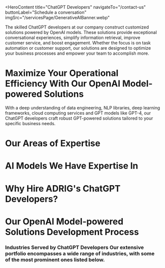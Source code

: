 <HeroContent
  title="ChatGPT Developers"
  navigateTo="/contact-us"
  buttonLabel="Schedule a conversation"
  imgSrc="/servicesPage/GenerativeAIBanner.webp"
>
  The skilled ChatGPT developers at our company construct customized solutions
  powered by OpenAI models. These solutions provide exceptional conversational
  experiences, simplify information retrieval, improve customer service, and
  boost engagement. Whether the focus is on task automation or customer support,
  our solutions are designed to optimize your business processes and empower
  your team to accomplish more.
</HeroContent>

<ClientCompaniesComponent />

<CountUpAnimationContainer />

# Maximize Your Operational Efficiency With Our OpenAI Model-powered Solutions

With a deep understanding of data engineering, NLP libraries, deep learning
frameworks, cloud computing services and GPT models like GPT-4, our ChatGPT
developers craft robust GPT-powered solutions tailored to your specific
business needs.

<section className="grid grid-cols-2 gap-10 w-full py-16">
  <section className="w-full col-span-1 cursor-pointer">
    <ServiceCard
      service={{
        id: 1,
        image: "/servicesPage/ConsultingStrategyBuilding.svg",
        title: "Consulting & Strategy Building",
        description:
          "Our consulting approach begins by thoroughly analyzing your organization's objectives, challenges, and competitive environment. Based on this assessment, we then propose the most appropriate GPT-based solution to address your unique requirements. Lastly, we develop a comprehensive implementation plan to guarantee the solution is seamlessly integrated with your goals, enabling your organization to thrive in the rapidly changing technological landscape.",
        urlPath: "",
      }}
    />
  </section>
  <section className="w-full col-span-1 cursor-pointer">
    <ServiceCard
      service={{
        id: 2,
        image: "/servicesPage/DataEngineering11.svg",
        title: "Data Engineering",
        description:
          "Meticulous data engineering is crucial in transforming your organization's valuable data into a powerful asset. This process enables the development of highly effective and tailored GPT-powered solutions. Our skilled ChatGPT developers meticulously prepare your proprietary data, ensuring it adheres to the necessary standards essential for fine-tuning the GPT model. This optimization ultimately enhances the model's performance to the highest degree.",
        urlPath: "",
      }}
    />
  </section>
  <section className="w-full col-span-1 cursor-pointer">
    <ServiceCard
      service={{
        id: 3,
        image: "/servicesPage/GPTModelFinetuning.svg",
        title: "GPT Model Fine-tuning",
        description:
          "Our custom GPT model development service allows you to fully harness the capabilities of GPT models, including GPT-3.5 Turbo and GPT-4. We will carefully choose a GPT model that best suits your requirements, and then fine-tune it using your proprietary data to enhance its performance in your specific domain. On top of this, we will build a tailored solution that can provide accurate and relevant responses to queries within your particular context.",
        urlPath: "",
      }}
    />
  </section>
  <section className="w-full col-span-1 cursor-pointer">
    <ServiceCard
      service={{
        id: 4,
        image: "/servicesPage/GPTModelpoweredSolutiondevelopment.svg",
        title: "GPT Model-powered Solution Development",
        description:
          "Our expertly crafted GPT model-powered solutions can provide your organization with innovation, efficiency, and a competitive edge. We offer a range of AI-powered applications, including chatbots for personalized customer engagement, intelligent content generators, and context-aware recommendation systems. These applications are designed to enhance your capabilities within the ever-evolving AI landscape.",
        urlPath: "",
      }}
    />
  </section>
  <section className="w-full col-span-1 cursor-pointer">
    <ServiceCard
      service={{
        id: 5,
        image: "/servicesPage/IntegrationIntoWorkflows1..svg",
        title: "Integration Into Workflows",
        description:
          "GPT model-powered solutions developed by the organization are designed to seamlessly integrate into your existing workflows. The organization analyzes your current processes, identifies the appropriate points for integration, and then develops a customized integration strategy. This approach aims to minimize any disruptions while maximizing the benefits that the solutions can provide, allowing your organization to transition into a more efficient, AI-enhanced operational environment with ease.",
        urlPath: "",
      }}
    />
  </section>
  <section className="w-full col-span-1 cursor-pointer">
    <ServiceCard
      service={{
        id: 6,
        image: "/servicesPage/UpgradesandMaintenance.svg",
        title: "Upgrades and Maintenance",
        description:
          "Enhancements and Support Maintain your GPT model-powered application's optimal performance and currency with our enhancement and support services. We closely monitor emerging trends, security patches, and advancements in AI technology, guaranteeing your application remains competitive and protected in a quickly changing tech environment. Rely on us to handle your application's post-launch requirements and keep it operating at maximum effectiveness.",
        urlPath: "",
      }}
    />
  </section>
</section>

# Our Areas of Expertise

<section className="grid grid-cols-3 gap-10 w-full py-16">
  <section className="w-full col-span-1 cursor-pointer">
    <ServiceCard
      service={{
        id: 1,
        image: "/servicesPage/LargeLanguageModels.svg",
        title: "Large Language Models",
        description:
          "Our highly skilled developers and engineers possess deep expertise in working with expansive language models (LLMs). Our technical proficiency encompasses a range of prominent language models, such as GPT-4, LLaMA, and PaLM 2. This allows us to refine and customize these models for specific applications, ensuring exceptional performance in natural language comprehension and production.",
        urlPath: "",
      }}
    />
  </section>
  <section className="w-full col-span-1 cursor-pointer">
    <ServiceCard
      service={{
        id: 2,
        image: "/servicesPage/NaturalLanguageProcessing1.svg",
        title: "Natural Language Processing (NLP)",
        description:
          "Leveraging our extensive expertise in Natural Language Processing (NLP), we develop versatile applications powered by GPT models to handle a wide range of text-based tasks. These solutions can perform a variety of actions, such as generating coherent text, analyzing sentiments in different contexts, condensing lengthy content into concise summaries, and enabling seamless cross-language communication.",
        urlPath: "",
      }}
    />
  </section>
  <section className="w-full col-span-1 cursor-pointer">
    <ServiceCard
      service={{
        id: 3,
        image: "/servicesPage/MachineLearning21.svg",
        title: "Machine Learning",
        description:
          "Proficiency in a variety of machine learning methods, including supervised, unsupervised, and reinforcement learning, enables us to develop resilient AI solutions for a wide range of applications. Our expertise in machine learning empowers us to deliver customized and highly effective OpenAI model-based applications tailored to address distinct business problems.",
        urlPath: "",
      }}
    />
  </section>
  <section className="w-full col-span-1 cursor-pointer">
    <ServiceCard
      service={{
        id: 4,
        image: "/servicesPage/DeepLearning11.svg",
        title: "Deep Learning",
        description:
          "Our proficiency in deep learning demonstrates our comprehensive understanding of intricate neural network structures and algorithms. Regardless of whether you aim to develop an NLP application, optimize a recommendation system, or address other complex AI-related issues, our deep learning expertise allows us to offer customized solutions that cater to your specific requirements.",
        urlPath: "",
      }}
    />
  </section>
  <section className="w-full col-span-1 cursor-pointer">
    <ServiceCard
      service={{
        id: 5,
        image: "/servicesPage/DataPreparation1.svg",
        title: "Data Preparation",
        description:
          "We have the expertise to carefully convert raw, frequently intricate and varied, data into a polished and organized format prepared for machine learning. We have the understanding and abilities needed to clean, categorize and preprocess data efficiently, overcoming obstacles like missing values, outliers, and data quality concerns without difficulties.",
        urlPath: "",
      }}
    />
  </section>
  <section className="w-full col-span-1 cursor-pointer">
    <ServiceCard
      service={{
        id: 6,
        image: "/servicesPage/ModelFinetuning1.svg",
        title: "Model Fine-tuning",
        description:
          "Leveraging our proficiency in fine-tuning pre-trained models like GPT-3.5 and GPT-4, we develop highly adaptable and intelligent AI solutions. Our expertise in domain-specific model training guarantees that our AI systems are not only powerful, but also customized to perform exceptionally well in specific contexts, providing remarkable results and value to our clients.",
        urlPath: "",
      }}
    />
  </section>
</section>

# AI Models We Have Expertise In

# Why Hire ADRIG's ChatGPT Developers?

<section className="grid grid-cols-3 gap-10 w-full py-16">
  <section className="w-full col-span-1 cursor-pointer">
    <ServiceCard
      service={{
        id: 1,
        image: "/servicesPage/DeepExpertise.svg",
        title: "Deep Expertise",
        description:
          "Our developers have extensive expertise in creating and enhancing OpenAI model-based solutions, such as chatbots that exhibit intelligence, responsiveness, and the ability to comprehend and process natural language effectively. This ensures that user inquiries are addressed precisely.",
        urlPath: "",
      }}
    />
  </section>
  <section className="w-full col-span-1 cursor-pointer">
    <ServiceCard
      service={{
        id: 2,
        image: "/servicesPage/ExperienceWorkingWithOpenAIModels.svg",
        title: "Experience Working With OpenAI Models",
        description:
          "Our skilled developers have extensive experience working with OpenAI models. They have a proven history of successfully implementing solutions powered by OpenAI models. These developers have consistently demonstrated their expertise in creating high-quality chatbot solutions that cater to the diverse requirements of businesses. As a result, these chatbot solutions have led to improved user engagement and satisfaction.",
      }}
    />
  </section>
  <section className="w-full col-span-1 cursor-pointer">
    <ServiceCard
      service={{
        id: 3,
        image: "/servicesPage/WeBuildCustomSolutions.svg",
        title: "We Build Custom Solutions",
        description:
          "We construct customized OpenAI model-driven solutions designed to harmonize with your objectives and particular business needs. Our programmers guarantee that the chatbots developed are durable, scalable, adaptable and prepared for the future to ensure they continue to be well-aligned with our clients' changing business requirements.",
        urlPath: "",
      }}
    />
  </section>
  <section className="w-full col-span-1 cursor-pointer">
    <ServiceCard
      service={{
        id: 4,
        image: "/servicesPage/AgileDevelopmentandQuickDeployment.svg",
        title: "Agile Development and Quick Deployment",
        description:
          "Agile Development Approach and Rapid Deployment by utilizing agile methodologies, we guarantee the swift and effective development and deployment of GPT-powered solutions, enabling continuous improvements and adjustments based on feedback and evolving requirements, ensuring the timely delivery of optimal solutions.",
        urlPath: "",
      }}
    />
  </section>
  <section className="w-full col-span-1 cursor-pointer">
    <ServiceCard
      service={{
        id: 5,
        image: "/servicesPage/WeEnsureSeamlessIntegration.svg",
        title: "We Ensure Seamless Integration",
        description:
          "Our ChatGPT experts help you enhance your business by providing technology that effortlessly integrates into your operations. We guarantee the solutions we develop harmoniously blend with your current infrastructure and processes, reducing interruptions and optimizing productivity.",
        urlPath: "",
      }}
    />
  </section>
  <section className="w-full col-span-1 cursor-pointer">
    <ServiceCard
      service={{
        id: 6,
        image: "/servicesPage/ContinuousSupportandOptimization.svg",
        title: "Continuous Support and Optimization",
        description:
          "We are committed to providing more than just the initial deployment of GPT-based solutions. We offer continuous support and optimization services to ensure your solution maintains its exceptional performance. Our specialized team is ready to swiftly address any problems that may occur, allowing for seamless and uninterrupted operation.",
        urlPath: "",
      }}
    />
  </section>
</section>

# Our OpenAI Model-powered Solutions Development Process

<section className="grid grid-cols-3 gap-10 w-full py-16">
  <section className="w-full col-span-1 cursor-pointer">
    <ServiceCard
      service={{
        id: 1,
        image: "/servicesPage/RequirementAssessment11.svg",
        title: "Requirement Assessment",
        description:
          "Requirement analysis involves identifying and documenting the precise requirements, goals, and limitations of the project. Comprehending the expectations of the stakeholders regarding the final product or system is essential.",
        urlPath: "",
      }}
    />
  </section>
  <section className="w-full col-span-1 cursor-pointer">
    <ServiceCard
      service={{
        id: 2,
        image: "/servicesPage/StrategyBuilding11.svg",
        title: "trategy Buildings",
        description:
          "We develop a strategic plan that considers the selection of GPT models, fine-tuning techniques, resource distribution, and a deployment strategy customized to meet the project's goals.",
      }}
    />
  </section>
  <section className="w-full col-span-1 cursor-pointer">
    <ServiceCard
      service={{
        id: 3,
        image: "/servicesPage/DesignandDevelopment11.svg",
        title: "Design and Development",
        description:
          "Detailed specifications and architectural plans for the solution are carefully crafted, followed by its development using the fine-tuned model, ensuring its alignment with the client's unique requirements.",
        urlPath: "",
      }}
    />
  </section>
  <section className="w-full col-span-1 cursor-pointer">
    <ServiceCard
      service={{
        id: 4,
        image: "/servicesPage/Testing11.svg",
        title: "Testing",
        description:
          "Thoroughly evaluate the GPT model-based solution, refining it through repetitive processes to enhance the quality of the output and minimize biases.",
        urlPath: "",
      }}
    />
  </section>
  <section className="w-full col-span-1 cursor-pointer">
    <ServiceCard
      service={{
        id: 5,
        image: "/servicesPage/DeploymentandOptimization11.svg",
        title: "Deployment and Optimization",
        description:
          "The GPT model-powered solution has been implemented in the live environment, and ongoing efforts are made to improve its performance and the quality of its results.",
        urlPath: "",
      }}
    />
  </section>
  <section className="w-full col-span-1 cursor-pointer">
    <ServiceCard
      service={{
        id: 6,
        image: "/servicesPage/IntegrationandSupport11.svg",
        title: "Integration and Support",
        description:
          "solution should be seamlessly incorporated into the client's existing system, followed by continuous assistance and upkeep to guarantee that the solution remains aligned with the client's changing needs.",
        urlPath: "",
      }}
    />
  </section>
</section>

### Industries Served by ChatGPT Developers Our extensive portfolio encompasses a wide range of industries, with some of the most prominent ones listed below.

<section className="grid grid-cols-2 gap-10 w-full py-16">
  <section className="w-full col-span-1 cursor-pointer">
    <ServiceCard
      service={{
        id: 1,
        image: "/servicesPage/BankingandFinance1.svg",
        title: "Banking and Finance",
        description:
          "In the banking and financial industry, our generative AI solutions offer advanced data analysis, fraud prevention, and personalized customer interactions. This assists financial organizations in streamlining their operations, efficiently managing risks, and providing customized financial products and services.",
        urlPath: "banking-software-development/",
      }}
    />
  </section>
  <section className="w-full col-span-1 cursor-pointer">
    <ServiceCard
      service={{
        id: 2,
        image: "/servicesPage/Retail1.svg",
        title: "Retail",
        description:
          "In the retail sector, our GenAI offerings bolster customer interaction, inventory control, and demand prediction. This results in heightened customer satisfaction, lowered expenses, and greater profitability by harnessing data-driven insights.",
        urlPath: "retail-software-development/",
      }}
    />
  </section>
  <section className="w-full col-span-1 cursor-pointer">
    <ServiceCard
      service={{
        id: 3,
        image: "/servicesPage/Healthcare1.svg",
        title: "Healthcare",
        description:
          "In the healthcare domain, our products and services assist with medical diagnosis, treatment suggestions, and patient care. By leveraging artificial intelligence (AI) capabilities, healthcare professionals can improve patient outcomes, optimize administrative workflows, and advance medical research and innovation.",
        urlPath: "healthcare-software-development/",
      }}
    />
  </section>
  <section className="w-full col-span-1 cursor-pointer">
    <ServiceCard
      service={{
        id: 4,
        image: "/servicesPage/SupplyChainandLogistics.svg",
        title: "Supply Chain and Logistics",
        description:
          "Our AI-powered solutions are designed to streamline supply chain and logistics processes. By enhancing route planning, inventory management, and demand forecasting, our technology helps organizations reduce operational expenses, boost efficiency, and deliver better customer experiences.",
        urlPath: "logistics-software-development/",
      }}
    />
  </section>
  <section className="w-full col-span-1 cursor-pointer">
    <ServiceCard
      service={{
        id: 5,
        image: "/servicesPage/Insurance1.svg",
        title: "Insurance",
        description:
          "In the insurance industry, our offerings assist with underwriting, claims handling, and risk evaluation. This allows insurance providers to offer more precise pricing, quicker claims processing, and enhanced customer experiences.",
        urlPath: "insurance-software-development/",
      }}
    />
  </section>
  <section className="w-full col-span-1 cursor-pointer">
    <ServiceCard
      service={{
        id: 6,
        image: "/servicesPage/Travel1.svg",
        title: "Travel",
        description:
          "Our AI solutions optimize customer support, recommendation systems, and pricing approaches for the travel industry. This results in enhanced customer experiences, higher booking volumes, and increased revenue for travel companies overall.",
        urlPath: "generative-ai-in-travel/",
      }}
    />
  </section>
  <section className="w-full col-span-1 cursor-pointer">
    <ServiceCard
      service={{
        id: 7,
        image: "/servicesPage/Automotive1.svg",
        title: "Automotive",
        description:
          "Our generative AI solutions can revolutionize your automotive business by enhancing vehicle design, automating processes, advancing research and development, and improving quality control. These innovations optimize operational efficiency, minimize downtime, and enhance customer satisfaction and safety.",
        urlPath: "generative-ai-in-automotive-industry/",
      }}
    />
  </section>
  <section className="w-full col-span-1 cursor-pointer">
    <ServiceCard
      service={{
        id: 8,
        image: "/servicesPage/Hospitality1.svg",
        title: "Hospitality",
        description:
          "Our artificial intelligence solutions for the hospitality industry can help personalize customer experiences, optimize business operations, and refine marketing approaches. This allows hospitality companies to use their resources more effectively, foster guest loyalty, and enhance overall customer satisfaction and profitability.",
        urlPath: "ai-use-cases-in-hospitality/",
      }}
    />
  </section>
  <section className="w-full col-span-1 cursor-pointer">
    <ServiceCard
      service={{
        id: 9,
        image: "/servicesPage/RealEstate1.svg",
        title: "Manufacturing",
        description:
          "In the manufacturing industry, our generative AI technologies optimize production workflows, improve quality assurance, and expedite product creation. Incorporating GenAI enhances efficiency and fosters innovation, providing companies with a competitive advantage.",
        urlPath: "manufacturing-software-development/",
      }}
    />
  </section>
  <section className="w-full col-span-1 cursor-pointer">
    <ServiceCard
      service={{
        id: 10,
        image: "/servicesPage/Manufacturing.svg",
        title: "Media and Entertainment",
        description:
          "In the media and entertainment sector, our GenAI solutions improve the creation of content, optimize the distribution process, and personalize customer experiences. This allows media companies to engage their audiences more effectively and drive ongoing innovation.",
        urlPath: "ai-in-media-and-entertainment/",
      }}
    />
  </section>
  <section className="w-full col-span-1 cursor-pointer">
    <ServiceCard
      service={{
        id: 11,
        image: "/servicesPage/MediaEntertainment1.svg",
        title: "Generative AI Integration",
        description:
          "We effortlessly integrate generative AI technologies into your current technological framework, optimizing your internal processes and public-facing systems. We understand the importance of a seamless implementation and work tirelessly to guarantee our integration approach minimizes any disruption to your ongoing activities, enabling your organization to flourish in the quickly changing technological environment.",
        urlPath: "generative-ai-integration-service/",
      }}
    />
  </section>
  <section className="w-full col-span-1 cursor-pointer">
    <ServiceCard
      service={{
        id: 12,
        image: "/servicesPage/Legal.svg",
        title: "Legal",
        description:
          "In the legal industry, our GenAI solutions assist with a variety of tasks, including case analysis, case forecasting, and legal research. This allows law firms to optimize their processes, enhance case strategies, and increase the effectiveness of their services, ultimately benefiting both legal professionals and their clients.",
        urlPath: "ai-use-cases-in-legal-businesses/",
      }}
    />
  </section>
</section>
